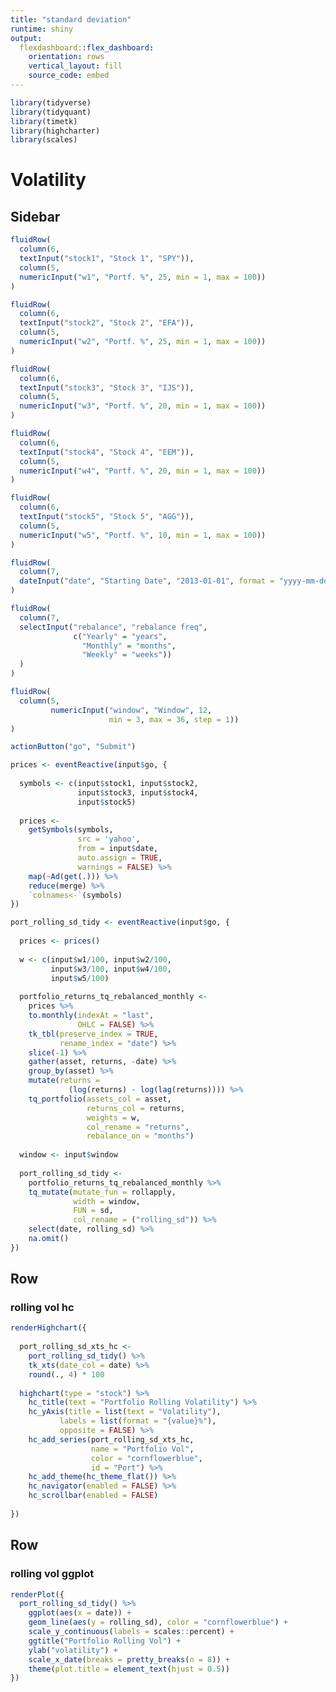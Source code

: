 ```yaml
---
title: "standard deviation"
runtime: shiny
output:
  flexdashboard::flex_dashboard:
    orientation: rows
    vertical_layout: fill
    source_code: embed
---
```



```r
library(tidyverse)
library(tidyquant)
library(timetk)
library(highcharter)
library(scales)
```

Volatility 
===========================================

Sidebar {.sidebar}
-----------------------------------------------------------------------


```r

fluidRow(
  column(6,
  textInput("stock1", "Stock 1", "SPY")),
  column(5,
  numericInput("w1", "Portf. %", 25, min = 1, max = 100))
)  

fluidRow(
  column(6,
  textInput("stock2", "Stock 2", "EFA")),
  column(5,
  numericInput("w2", "Portf. %", 25, min = 1, max = 100))
)

fluidRow(
  column(6,
  textInput("stock3", "Stock 3", "IJS")),
  column(5,
  numericInput("w3", "Portf. %", 20, min = 1, max = 100))
)

fluidRow(
  column(6,
  textInput("stock4", "Stock 4", "EEM")),
  column(5,
  numericInput("w4", "Portf. %", 20, min = 1, max = 100))
)

fluidRow(
  column(6,
  textInput("stock5", "Stock 5", "AGG")),
  column(5,
  numericInput("w5", "Portf. %", 10, min = 1, max = 100))
)

fluidRow(
  column(7,
  dateInput("date", "Starting Date", "2013-01-01", format = "yyyy-mm-dd"))
)

fluidRow(
  column(7,
  selectInput("rebalance", "rebalance freq",
              c("Yearly" = "years",
                "Monthly" = "months",
                "Weekly" = "weeks"))
  )
)

fluidRow(
  column(5,
         numericInput("window", "Window", 12,
                      min = 3, max = 36, step = 1))
)

actionButton("go", "Submit")

```

```r
prices <- eventReactive(input$go, {
  
  symbols <- c(input$stock1, input$stock2,
               input$stock3, input$stock4,
               input$stock5)
  
  prices <- 
    getSymbols(symbols,
               src = 'yahoo',
               from = input$date,
               auto.assign = TRUE,
               warnings = FALSE) %>% 
    map(~Ad(get(.))) %>% 
    reduce(merge) %>% 
    `colnames<-`(symbols)
})

port_rolling_sd_tidy <- eventReactive(input$go, {
  
  prices <- prices()
  
  w <- c(input$w1/100, input$w2/100,
         input$w3/100, input$w4/100,
         input$w5/100)
  
  portfolio_returns_tq_rebalanced_monthly <- 
    prices %>% 
    to.monthly(indexAt = "last",
               OHLC = FALSE) %>% 
    tk_tbl(preserve_index = TRUE,
           rename_index = "date") %>% 
    slice(-1) %>% 
    gather(asset, returns, -date) %>% 
    group_by(asset) %>% 
    mutate(returns = 
             (log(returns) - log(lag(returns)))) %>% 
    tq_portfolio(assets_col = asset,
                 returns_col = returns,
                 weights = w,
                 col_rename = "returns",
                 rebalance_on = "months")
  
  window <- input$window
  
  port_rolling_sd_tidy <- 
    portfolio_returns_tq_rebalanced_monthly %>% 
    tq_mutate(mutate_fun = rollapply,
              width = window,
              FUN = sd,
              col_rename = ("rolling_sd")) %>% 
    select(date, rolling_sd) %>% 
    na.omit()
})
```


Row {data-height=500}
------------------------------------------

### rolling vol hc

```r

renderHighchart({
  
  port_rolling_sd_xts_hc <- 
    port_rolling_sd_tidy() %>% 
    tk_xts(date_col = date) %>% 
    round(., 4) * 100
  
  highchart(type = "stock") %>% 
    hc_title(text = "Portfolio Rolling Volatility") %>%
    hc_yAxis(title = list(text = "Volatility"),
           labels = list(format = "{value}%"),
           opposite = FALSE) %>% 
    hc_add_series(port_rolling_sd_xts_hc, 
                  name = "Portfolio Vol", 
                  color = "cornflowerblue",
                  id = "Port") %>%
    hc_add_theme(hc_theme_flat()) %>%
    hc_navigator(enabled = FALSE) %>% 
    hc_scrollbar(enabled = FALSE)
  
})
```

Row {data-height=500}
-----------------------------------------------------------------------

### rolling vol ggplot

```r
renderPlot({
  port_rolling_sd_tidy() %>% 
    ggplot(aes(x = date)) +
    geom_line(aes(y = rolling_sd), color = "cornflowerblue") + 
    scale_y_continuous(labels = scales::percent) +
    ggtitle("Portfolio Rolling Vol") +
    ylab("volatility") +
    scale_x_date(breaks = pretty_breaks(n = 8)) +
    theme(plot.title = element_text(hjust = 0.5))
})
```




